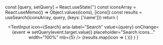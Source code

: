 
  const [query, setQuery] = React.useState('')
  const iconsArray = React.useMemo(() => Object.values(icons), [icons])
  const results = useSearch(iconsArray, query, {keys: ['name']})
  return (
    <Flex flexDirection="column" minHeight="100vh">
      <Head />
      <Header isSearchEnabled={false} />
      <Hero />
      <Container>
        <TextInput
          icon={Search}
          aria-label="Search"
          value={query}
          onChange={event => setQuery(event.target.value)}
          placeholder="Search icons..."
          width="100%"
          mb={5}
        />
        <Flex flexWrap="wrap" m={-3}>
          {results.map(icon => (
            <Link key={icon.name} display="block" p={3} color="inherit" href={icon.name}>
              <Flex>
                <Icon name={icon.name} />
              </Flex>
            </Link>
          ))}
        </Flex>
      </Container>
    </Flex>
  )
}
